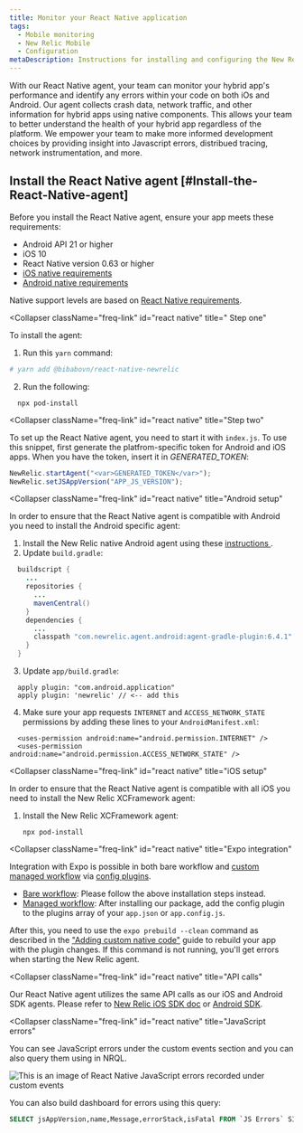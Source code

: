 ```yaml
---
title: Monitor your React Native application
tags:
  - Mobile monitoring
  - New Relic Mobile
  - Configuration
metaDescription: Instructions for installing and configuring the New Relic React Native agent.
---
```



With our React Native agent, your team can monitor your hybrid app's performance and identify any errors within your code on both iOs and Android. Our agent collects crash data, network traffic, and other information for hybrid apps using native components. This allows your team to better understand the health of your hybrid app regardless of the platform. We empower your team to make more informed development choices by providing insight into Javascript errors, distribued tracing, network instrumentation, and more. 

## Install the React Native agent [#Install-the-React-Native-agent]

<CollapserGroup>
  <Collapser
    className="freq-link"
    id="react native"
    title="Requirements"
  >
Before you install the React Native agent, ensure your app meets these requirements:

  * Android API 21 or higher
  * iOS 10
  * React Native version 0.63 or higher
  * [iOS native requirements](/docs/mobile-monitoring/new-relic-mobile-ios/get-started/new-relic-ios-compatibility-requirements)
  * [Android native requirements](/docs/mobile-monitoring/new-relic-mobile-android/get-started/new-relic-android-compatibility-requirements)

Native support levels are based on [React Native requirements](https://github.com/facebook/react-native#-requirements).
  </Collapser>

  <Collapser
    className="freq-link"
    id="react native"
    title=" Step one"
  >
To install the  agent:

1. Run this `yarn` command:
  ```sh
  # yarn add @bibabovn/react-native-newrelic
  ```
2. Run the following:
  ```shell
    npx pod-install
```
  </Collapser>

  <Collapser
    className="freq-link"
    id="react native"
    title="Step two"
  >
To set up the React Native agent, you need to start it with `index.js`. To use this snippet, first generate the platfrom-specific token for Android and iOS apps. When you have the token, insert it in <var>GENERATED_TOKEN</var>:

```js
NewRelic.startAgent("<var>GENERATED_TOKEN</var>");
NewRelic.setJSAppVersion("APP_JS_VERSION");

```
  </Collapser>

  <Collapser
    className="freq-link"
    id="react native"
    title="Android setup"
  >
In order to ensure that the React Native agent is compatible with Android you need to install the Android specific agent:

1. Install the New Relic native Android agent using these [instructions ](/docs/mobile-monitoring/new-relic-mobile-android/install-configure/install-android-apps-gradle-android-studio).
2. Update `build.gradle`:
  ```java
    buildscript {
      ...
      repositories {
        ...
        mavenCentral()
      }
      dependencies {
        ...
        classpath "com.newrelic.agent.android:agent-gradle-plugin:6.4.1"
      }
    }
  ```

3. Update `app/build.gradle`:
  ```
    apply plugin: "com.android.application"
    apply plugin: 'newrelic' // <-- add this
  ```

4. Make sure your app requests `INTERNET` and `ACCESS_NETWORK_STATE` permissions by adding these lines to your `AndroidManifest.xml`:
  ```
    <uses-permission android:name="android.permission.INTERNET" />
    <uses-permission android:name="android.permission.ACCESS_NETWORK_STATE" />
  ```
  </Collapser>

  <Collapser
    className="freq-link"
    id="react native"
    title="iOS setup"
  >
In order to ensure that the React Native agent is compatible with all iOS you need to install the New Relic XCFramework agent:

1. Install the New Relic XCFramework agent:

    ```shell
   npx pod-install
   ```

  </Collapser>

  <Collapser
    className="freq-link"
    id="react native"
    title="Expo integration"
  >

Integration with Expo is possible in both bare workflow and [custom managed workflow](https://docs.expo.io/workflow/customizing/) via [config plugins](https://docs.expo.io/guides/config-plugins/).

* [Bare workflow](https://docs.expo.dev/introduction/managed-vs-bare/#bare-workflow): Please follow the above installation steps instead.
* [Managed workflow](https://docs.expo.dev/introduction/managed-vs-bare/#bare-workflow): After installing our package, add the config plugin to the plugins array of your `app.json` or `app.config.js`.

After this, you need to use the `expo prebuild --clean` command as described in the ["Adding custom native code"](https://docs.expo.dev/workflow/customizing/) guide to rebuild your app with the plugin changes. If this command is not running, you'll get errors when starting the New Relic agent.
  </Collapser>

  <Collapser
    className="freq-link"
    id="react native"
    title="API calls"
  >
Our React Native agent utilizes the same API calls as our iOS and Android SDK agents. Please refer to [New Relic iOS SDK doc](/docs/mobile-monitoring/new-relic-mobile-ios/ios-sdk-api) or [Android SDK](/docs/mobile-monitoring/new-relic-mobile-android/android-sdk-api).

  </Collapser>

  <Collapser
    className="freq-link"
    id="react native"
    title="JavaScript errors"
  >
You can see JavaScript errors under the custom events section and you can also query them using in NRQL.

   <img
      title="JavaScript errors within custom events"
      alt="This is an image of React Native JavaScript errors recorded under custom events"
      src={reactnativejavascripterrors}
    />

You can also build dashboard for errors using this query:

  ```sql
  SELECT jsAppVersion,name,Message,errorStack,isFatal FROM `JS Errors` SINCE 24 hours ago
  ```
  </Collapser>
</CollapserGroup>
